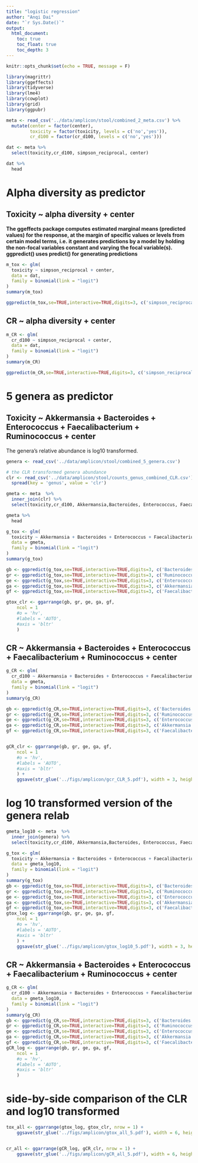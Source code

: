 ```yaml
---
title: "logistic regression"
author: "Anqi Dai"
date: "`r Sys.Date()`"
output:
  html_document:
    toc: true
    toc_float: true
    toc_depth: 3
---
```


```r
knitr::opts_chunk$set(echo = TRUE, message = F)
```

```r
library(magrittr)
library(ggeffects)
library(tidyverse)
library(lme4)
library(cowplot)
library(grid)
library(ggpubr)
```

```r
meta <- read_csv('../data/amplicon/stool/combined_2_meta.csv') %>% 
  mutate(center = factor(center),
         toxicity = factor(toxicity, levels = c('no','yes')),
         cr_d100 = factor(cr_d100, levels = c('no','yes')))

dat <- meta %>% 
  select(toxicity,cr_d100, simpson_reciprocal, center)

dat %>% 
  head
```

# Alpha diversity as predictor

## Toxicity ~ alpha diversity + center

**The ggeffects package computes estimated marginal means (predicted values) for the response, at the margin of specific values or levels from certain model terms, i.e. it generates predictions by a model by holding the non-focal variables constant and varying the focal variable(s). ggpredict() uses predict() for generating predictions**

```r
m_tox <- glm(
  toxicity ~ simpson_reciprocal + center, 
  data = dat, 
  family = binomial(link = "logit")
)
summary(m_tox)

ggpredict(m_tox,se=TRUE,interactive=TRUE,digits=3, c('simpson_reciprocal')) %>% plot()
```

## CR ~ alpha diversity + center

```r
m_CR <- glm(
  cr_d100 ~ simpson_reciprocal + center, 
  data = dat, 
  family = binomial(link = "logit")
)
summary(m_CR)

ggpredict(m_CR,se=TRUE,interactive=TRUE,digits=3, c('simpson_reciprocal')) %>% plot()
```

# 5 genera as predictor

## Toxicity ~ Akkermansia + Bacteroides + Enterococcus + Faecalibacterium + Ruminococcus + center

The genera's relative abundance is log10 transformed. 

```r
genera <- read_csv('../data/amplicon/stool/combined_5_genera.csv')

# the CLR transformed genera abundance 
clr <- read_csv('../data/amplicon/stool/counts_genus_combined_CLR.csv')  %>% 
  spread(key = 'genus', value = 'clr')

gmeta <- meta  %>% 
  inner_join(clr) %>% 
  select(toxicity,cr_d100, Akkermansia,Bacteroides, Enterococcus, Faecalibacterium, Ruminococcus , center)

gmeta %>% 
  head
```

```r
g_tox <- glm(
  toxicity ~ Akkermansia + Bacteroides + Enterococcus + Faecalibacterium + Ruminococcus + center, 
  data = gmeta, 
  family = binomial(link = "logit")
)
summary(g_tox)

gb <- ggpredict(g_tox,se=TRUE,interactive=TRUE,digits=3, c('Bacteroides')) %>% plot()
gr <- ggpredict(g_tox,se=TRUE,interactive=TRUE,digits=3, c('Ruminococcus')) %>% plot()
ge <- ggpredict(g_tox,se=TRUE,interactive=TRUE,digits=3, c('Enterococcus')) %>% plot()
ga <- ggpredict(g_tox,se=TRUE,interactive=TRUE,digits=3, c('Akkermansia')) %>% plot()
gf <- ggpredict(g_tox,se=TRUE,interactive=TRUE,digits=3, c('Faecalibacterium')) %>% plot()

gtox_clr <- ggarrange(gb, gr, ge, ga, gf,
    ncol = 1
    #o = 'hv',
    #labels = 'AUTO',
    #axis = 'bltr'
    ) 
```

## CR ~ Akkermansia + Bacteroides + Enterococcus + Faecalibacterium + Ruminococcus + center

```r
g_CR <- glm(
  cr_d100 ~ Akkermansia + Bacteroides + Enterococcus + Faecalibacterium + Ruminococcus + center, 
  data = gmeta, 
  family = binomial(link = "logit")
)
summary(g_CR)

gb <- ggpredict(g_CR,se=TRUE,interactive=TRUE,digits=3, c('Bacteroides')) %>% plot()
gr <- ggpredict(g_CR,se=TRUE,interactive=TRUE,digits=3, c('Ruminococcus')) %>% plot()
ge <- ggpredict(g_CR,se=TRUE,interactive=TRUE,digits=3, c('Enterococcus')) %>% plot()
ga <- ggpredict(g_CR,se=TRUE,interactive=TRUE,digits=3, c('Akkermansia')) %>% plot()
gf <- ggpredict(g_CR,se=TRUE,interactive=TRUE,digits=3, c('Faecalibacterium')) %>% plot()


gCR_clr <- ggarrange(gb, gr, ge, ga, gf,
    ncol = 1
    #o = 'hv',
    #labels = 'AUTO',
    #axis = 'bltr'
    ) +
    ggsave(str_glue('../figs/amplicon/gcr_CLR_5.pdf'), width = 3, height = 8, dpi = 300)
```

# log 10 transformed version of the genera relab

```r
gmeta_log10 <- meta  %>% 
  inner_join(genera) %>% 
  select(toxicity,cr_d100, Akkermansia,Bacteroides, Enterococcus, Faecalibacterium, Ruminococcus , center)

```

```r
g_tox <- glm(
  toxicity ~ Akkermansia + Bacteroides + Enterococcus + Faecalibacterium + Ruminococcus + center, 
  data = gmeta_log10, 
  family = binomial(link = "logit")
)
summary(g_tox)
gb <- ggpredict(g_tox,se=TRUE,interactive=TRUE,digits=3, c('Bacteroides')) %>% plot()
gr <- ggpredict(g_tox,se=TRUE,interactive=TRUE,digits=3, c('Ruminococcus')) %>% plot()
ge <- ggpredict(g_tox,se=TRUE,interactive=TRUE,digits=3, c('Enterococcus')) %>% plot()
ga <- ggpredict(g_tox,se=TRUE,interactive=TRUE,digits=3, c('Akkermansia')) %>% plot()
gf <- ggpredict(g_tox,se=TRUE,interactive=TRUE,digits=3, c('Faecalibacterium')) %>% plot()
gtox_log <- ggarrange(gb, gr, ge, ga, gf,
    ncol = 1
    #o = 'hv',
    #labels = 'AUTO',
    #axis = 'bltr'
    ) +
    ggsave(str_glue('../figs/amplicon/gtox_log10_5.pdf'), width = 3, height = 8, dpi = 300)
```

## CR ~ Akkermansia + Bacteroides + Enterococcus + Faecalibacterium + Ruminococcus + center

```r
g_CR <- glm(
  cr_d100 ~ Akkermansia + Bacteroides + Enterococcus + Faecalibacterium + Ruminococcus + center, 
  data = gmeta_log10, 
  family = binomial(link = "logit")
)
summary(g_CR)
gb <- ggpredict(g_CR,se=TRUE,interactive=TRUE,digits=3, c('Bacteroides')) %>% plot()
gr <- ggpredict(g_CR,se=TRUE,interactive=TRUE,digits=3, c('Ruminococcus')) %>% plot()
ge <- ggpredict(g_CR,se=TRUE,interactive=TRUE,digits=3, c('Enterococcus')) %>% plot()
ga <- ggpredict(g_CR,se=TRUE,interactive=TRUE,digits=3, c('Akkermansia')) %>% plot()
gf <- ggpredict(g_CR,se=TRUE,interactive=TRUE,digits=3, c('Faecalibacterium')) %>% plot()
gCR_log <- ggarrange(gb, gr, ge, ga, gf,
    ncol = 1
    #o = 'hv',
    #labels = 'AUTO',
    #axis = 'bltr'
    ) 
```

# side-by-side comparison of the CLR and log10 transformed 

```r
tox_all <- ggarrange(gtox_log, gtox_clr, nrow = 1) +
    ggsave(str_glue('../figs/amplicon/gtox_all_5.pdf'), width = 6, height = 8, dpi = 300)


cr_all <- ggarrange(gCR_log, gCR_clr, nrow = 1) +
    ggsave(str_glue('../figs/amplicon/gCR_all_5.pdf'), width = 6, height = 8, dpi = 300)
```

